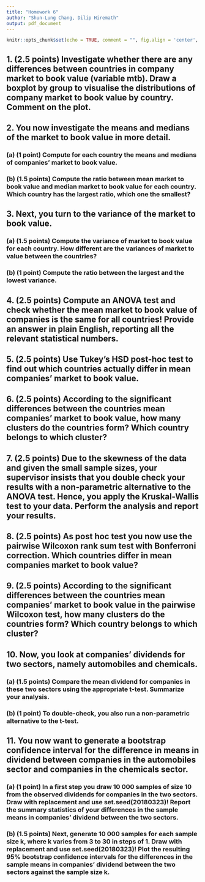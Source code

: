 ```yaml
---
title: "Homework 6"
author: "Shun-Lung Chang, Dilip Hiremath"
output: pdf_document
---
```


```r
knitr::opts_chunk$set(echo = TRUE, comment = "", fig.align = 'center', fig.height = 3, fig.width = 6, message = FALSE, warning = FALSE)
```

## 1. (2.5 points) Investigate whether there are any differences between countries in company market to book value (variable mtb). Draw a boxplot by group to visualise the distributions of company market to book value by country. Comment on the plot.

## 2. You now investigate the means and medians of the market to book value in more detail.

### (a) (1 point) Compute for each country the means and medians of companies’ market to book value.

### (b) (1.5 points) Compute the ratio between mean market to book value and median market to book value for each country. Which country has the largest ratio, which one the smallest?

## 3. Next, you turn to the variance of the market to book value.

### (a) (1.5 points) Compute the variance of market to book value for each country. How different are the variances of market to value between the countries?

### (b) (1 point) Compute the ratio between the largest and the lowest variance.

## 4. (2.5 points) Compute an ANOVA test and check whether the mean market to book value of companies is the same for all countries! Provide an answer in plain English, reporting all the relevant statistical numbers.

## 5. (2.5 points) Use Tukey’s HSD post-hoc test to find out which countries actually differ in mean companies’ market to book value.

## 6. (2.5 points) According to the significant differences between the countries mean companies’ market to book value, how many clusters do the countries form? Which country belongs to which cluster?

## 7. (2.5 points) Due to the skewness of the data and given the small sample sizes, your supervisor insists that you double check your results with a non-parametric alternative to the ANOVA test. Hence, you apply the Kruskal-Wallis test to your data. Perform the analysis and report your results.

## 8. (2.5 points) As post hoc test you now use the pairwise Wilcoxon rank sum test with Bonferroni correction. Which countries differ in mean companies market to book value?

## 9. (2.5 points) According to the significant differences between the countries mean companies’ market to book value in the pairwise Wilcoxon test, how many clusters do the countries form? Which country belongs to which cluster?

## 10. Now, you look at companies’ dividends for two sectors, namely automobiles and chemicals.

### (a) (1.5 points) Compare the mean dividend for companies in these two sectors using the appropriate t-test. Summarize your analysis.

### (b) (1 point) To double-check, you also run a non-parametric alternative to the t-test.

## 11. You now want to generate a bootstrap confidence interval for the difference in means in dividend between companies in the automobiles sector and companies in the chemicals sector.

### (a) (1 point) In a first step you draw 10 000 samples of size 10 from the observed dividends for companies in the two sectors. Draw with replacement and use set.seed(20180323)! Report the summary statistics of your differences in the sample means in companies’ dividend between the two sectors.

### (b) (1.5 points) Next, generate 10 000 samples for each sample size k, where k varies from 3 to 30 in steps of 1. Draw with replacement and use set.seed(20180323)! Plot the resulting 95% bootstrap confidence intervals for the differences in the sample means in companies’ dividend between the two sectors against the sample size k.